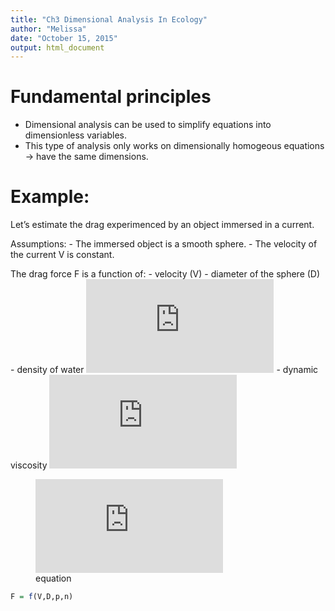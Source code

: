 ```yaml
---
title: "Ch3 Dimensional Analysis In Ecology"
author: "Melissa"
date: "October 15, 2015"
output: html_document
---
```


# Fundamental principles

- Dimensional analysis can be used to simplify equations into dimensionless variables. 
- This type of analysis only works on dimensionally homogeous equations -> have the same dimensions. 

# Example:

Let's estimate the drag experimenced by an object immersed in a current.

Assumptions:
- The immersed object is a smooth sphere.
- The velocity of the current V is constant. 

The drag force F is a function of:
- velocity (V)
- diameter of the sphere (D)
- density of water ![equation](http://www.sciweavers.org/tex2img.php?eq=%20%28%5Crho%29%20&bc=White&fc=Black&im=jpg&fs=12&ff=arev&edit=0)
- dynamic viscosity ![equation](http://www.sciweavers.org/tex2img.php?eq=%20%28%20%5Ceta%20%29%20&bc=White&fc=Black&im=jpg&fs=12&ff=arev&edit=0)

![equation](http://www.sciweavers.org/tex2img.php?eq=F%20%3D%20f%28V%2C%20D%2C%20%20%5Crho%20%2C%20%5Ceta%20%29&bc=White&fc=Black&im=jpg&fs=12&ff=arev&edit=0)

```r
F = f(V,D,p,n)
```

